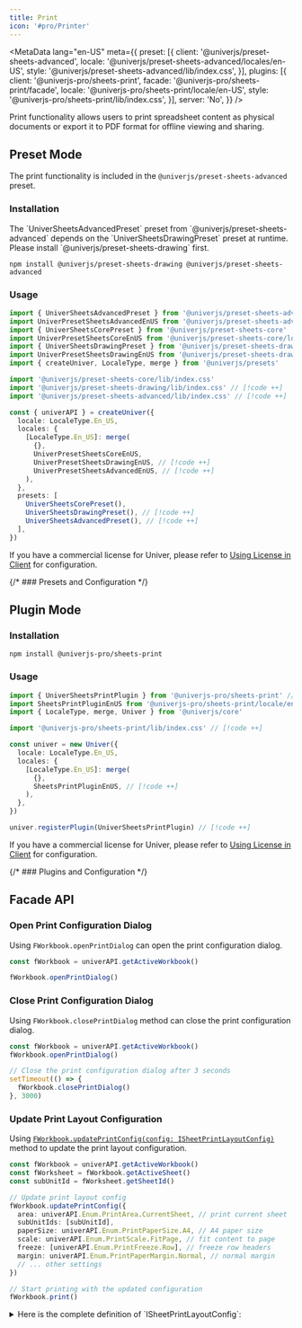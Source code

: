 ```yaml
---
title: Print
icon: '#pro/Printer'
---
```


<MetaData
  lang="en-US"
  meta={{
    preset: [{
      client: '@univerjs/preset-sheets-advanced',
      locale: '@univerjs/preset-sheets-advanced/locales/en-US',
      style: '@univerjs/preset-sheets-advanced/lib/index.css',
    }],
    plugins: [{
      client: '@univerjs-pro/sheets-print',
      facade: '@univerjs-pro/sheets-print/facade',
      locale: '@univerjs-pro/sheets-print/locale/en-US',
      style: '@univerjs-pro/sheets-print/lib/index.css',
    }],
    server: 'No',
  }}
/>

Print functionality allows users to print spreadsheet content as physical documents or export it to PDF format for offline viewing and sharing.

## Preset Mode

The print functionality is included in the `@univerjs/preset-sheets-advanced` preset.

### Installation

<Callout>
  The `UniverSheetsAdvancedPreset` preset from `@univerjs/preset-sheets-advanced` depends on the `UniverSheetsDrawingPreset` preset at runtime. Please install `@univerjs/preset-sheets-drawing` first.
</Callout>

```package-install
npm install @univerjs/preset-sheets-drawing @univerjs/preset-sheets-advanced
```

### Usage

```typescript
import { UniverSheetsAdvancedPreset } from '@univerjs/preset-sheets-advanced' // [!code ++]
import UniverPresetSheetsAdvancedEnUS from '@univerjs/preset-sheets-advanced/locales/en-US' // [!code ++]
import { UniverSheetsCorePreset } from '@univerjs/preset-sheets-core'
import UniverPresetSheetsCoreEnUS from '@univerjs/preset-sheets-core/locales/en-US'
import { UniverSheetsDrawingPreset } from '@univerjs/preset-sheets-drawing' // [!code ++]
import UniverPresetSheetsDrawingEnUS from '@univerjs/preset-sheets-drawing/locales/en-US' // [!code ++]
import { createUniver, LocaleType, merge } from '@univerjs/presets'

import '@univerjs/preset-sheets-core/lib/index.css'
import '@univerjs/preset-sheets-drawing/lib/index.css' // [!code ++]
import '@univerjs/preset-sheets-advanced/lib/index.css' // [!code ++]

const { univerAPI } = createUniver({
  locale: LocaleType.En_US,
  locales: {
    [LocaleType.En_US]: merge(
      {},
      UniverPresetSheetsCoreEnUS,
      UniverPresetSheetsDrawingEnUS, // [!code ++]
      UniverPresetSheetsAdvancedEnUS, // [!code ++]
    ),
  },
  presets: [
    UniverSheetsCorePreset(),
    UniverSheetsDrawingPreset(), // [!code ++]
    UniverSheetsAdvancedPreset(), // [!code ++]
  ],
})
```

If you have a commercial license for Univer, please refer to [Using License in Client](/guides/pro/license#in-preset-mode) for configuration.

{/* ### Presets and Configuration */}

## Plugin Mode

### Installation

```package-install
npm install @univerjs-pro/sheets-print
```

### Usage

```typescript
import { UniverSheetsPrintPlugin } from '@univerjs-pro/sheets-print' // [!code ++]
import SheetsPrintPluginEnUS from '@univerjs-pro/sheets-print/locale/en-US' // [!code ++]
import { LocaleType, merge, Univer } from '@univerjs/core'

import '@univerjs-pro/sheets-print/lib/index.css' // [!code ++]

const univer = new Univer({
  locale: LocaleType.En_US,
  locales: {
    [LocaleType.En_US]: merge(
      {},
      SheetsPrintPluginEnUS, // [!code ++]
    ),
  },
})

univer.registerPlugin(UniverSheetsPrintPlugin) // [!code ++]
```

If you have a commercial license for Univer, please refer to [Using License in Client](/guides/pro/license#in-plugin-mode) for configuration.

{/* ### Plugins and Configuration */}

## Facade API

### Open Print Configuration Dialog

Using `FWorkbook.openPrintDialog` can open the print configuration dialog.

```typescript
const fWorkbook = univerAPI.getActiveWorkbook()

fWorkbook.openPrintDialog()
```

### Close Print Configuration Dialog

Using `FWorkbook.closePrintDialog` method can close the print configuration dialog.

```typescript
const fWorkbook = univerAPI.getActiveWorkbook()
fWorkbook.openPrintDialog()

// Close the print configuration dialog after 3 seconds
setTimeout(() => {
  fWorkbook.closePrintDialog()
}, 3000)
```

### Update Print Layout Configuration

Using [`FWorkbook.updatePrintConfig(config: ISheetPrintLayoutConfig)`](https://reference.univer.ai/en-US/classes/FWorkbook#updateprintconfig) method to update the print layout configuration.

```typescript
const fWorkbook = univerAPI.getActiveWorkbook()
const fWorksheet = fWorkbook.getActiveSheet()
const subUnitId = fWorksheet.getSheetId()

// Update print layout config
fWorkbook.updatePrintConfig({
  area: univerAPI.Enum.PrintArea.CurrentSheet, // print current sheet
  subUnitIds: [subUnitId],
  paperSize: univerAPI.Enum.PrintPaperSize.A4, // A4 paper size
  scale: univerAPI.Enum.PrintScale.FitPage, // fit content to page
  freeze: [univerAPI.Enum.PrintFreeze.Row], // freeze row headers
  margin: univerAPI.Enum.PrintPaperMargin.Normal, // normal margin
  // ... other settings
})

// Start printing with the updated configuration
fWorkbook.print()
```

<details>
  <summary>Here is the complete definition of `ISheetPrintLayoutConfig`:</summary>
  ```typescript
  /**
   * Configuration interface for sheet print layout settings
   */
  export interface ISheetPrintLayoutConfig {
    /**
     * Specifies which area of the sheet to print (e.g., current sheet, selection)
     */
    area: PrintArea
    /**
     * List of sub-unit IDs to print, can include specific ranges within units
     */
    subUnitIds: (string | { id: string, range: IRange })[]
    /**
     * Paper size setting (e.g., A4, Letter)
     */
    paperSize: PrintPaperSize
    /**
     * Page orientation (Portrait or Landscape)
     */
    direction: PrintDirection
    /**
     * Scale type for fitting content to page
     */
    scale: PrintScale
    /**
     * Custom scale percentage when scale type is custom
     */
    customScale: number
    /**
     * Array of freeze settings for rows and columns
     */
    freeze: PrintFreeze[]
    /**
     * Margin preset for the printed page
     */
    margin: PrintPaperMargin
    /**
     * Custom page dimensions when using custom paper size
     */
    pageSizeCustom?: { w: number, h: number }
    /**
     * Maximum number of rows to print per page
     */
    maxRowsEachPage: number
    /**
     * Maximum number of columns to print per page
     */
    maxColumnsEachPage: number
  }

  /**
   * Defines the area of the spreadsheet to be printed
   */
  export enum PrintArea {
    /** Print only the current active sheet */
    CurrentSheet = 'CurrentSheet',
    /** Print the entire workbook */
    workbook = 'Workbook',
    /** Print only the current selected range */
    CurrentSelection = 'CurrentSelection',
    /** Print all selected ranges across sheets */
    AllSelection = 'AllSelection',
  }

  /**
   * Defines the paper size for printing
   */
  export enum PrintPaperSize {
    /** Use the letter paper size */
    Letter = 'Letter',
    /** Use the tabloid paper size */
    Tabloid = 'Tabloid',
    /** Use the legal paper size */
    Legal = 'Legal',
    /** Use the statement paper size */
    Statement = 'Statement',
    /** Use the executive paper size */
    Executive = 'Executive',
    /** Use the folio paper size */
    Folio = 'Folio',
    /** Use the A3 paper size */
    A3 = 'A3',
    /** Use the A4 paper size */
    A4 = 'A4',
    /** Use the A5 paper size */
    A5 = 'A5',
    /** Use the B4 paper size */
    B4 = 'B4',
    /** Use the B5 paper size */
    B5 = 'B5',
  }

  /**
   * Defines the direction of the printed page
   */
  export enum PrintDirection {
    /** Portrait orientation */
    Portrait = 'Portrait',
    /** Landscape orientation */
    Landscape = 'Landscape',
  }

  /**
   * Defines the scale type for printing
   */
  export enum PrintScale {
    /** normal scale */
    Origin = 'Origin',
    /** Fit to width */
    FitWidth = 'FitWidth',
    /** Fit to height */
    FitHeight = 'FitHeight',
    /** Fit to page */
    FitPage = 'FitPage',
    /** Custom scale */
    Custom = 'Custom',
  }

  /**
   * Defines which elements should remain frozen when printing
   */
  export enum PrintFreeze {
    /** Keep row headers frozen when printing */
    Row = 'Row',
    /** Keep column headers frozen when printing */
    Column = 'Column',
  }

  /**
   * Defines the margin preset for the printed page
   */
  export enum PrintPaperMargin {
    /** Use the normal margin */
    Normal = 'Normal',
    /** Use the narrow margin */
    Narrow = 'Narrow',
    /** Use the wide margin */
    Wide = 'Wide',
    /** Not set any margin */
    None = 'None',
  }
  ```
</details>

### Update Print Render Configuration

Using [`FWorkbook.updatePrintRenderConfig(config: ISheetPrintRenderConfig)`](https://reference.univer.ai/en-US/classes/FWorkbook#updateprintrenderconfig) method to update the print render configuration.

```typescript
const fWorkbook = univerAPI.getActiveWorkbook()

// Update print layout config by default
fWorkbook.updatePrintConfig({})

// Update print render config
fWorkbook.updatePrintRenderConfig({
  gridlines: true, // show gridlines
  hAlign: univerAPI.Enum.PrintAlign.Middle, // horizontal align middle
  vAlign: univerAPI.Enum.PrintAlign.Middle, // vertical align middle
  headerFooter: [ // the array of header and footer elements to include, here is page numbers and worksheet name
    univerAPI.Enum.PrintHeaderFooter.PageSize,
    univerAPI.Enum.PrintHeaderFooter.WorksheetTitle,
  ],
  // ... other settings
})

// Start print
fWorkbook.print()
```

<details>
  <summary>Here is the complete definition of `ISheetPrintRenderConfig`:</summary>
  ```typescript
  /**
   * Configuration interface for sheet print rendering options
   */
  export interface ISheetPrintRenderConfig {
    /**
     * Whether to show gridlines in the printed output
     */
    gridlines: boolean
    /**
     * Horizontal alignment setting for content
     */
    hAlign: PrintAlign
    /**
     * Vertical alignment setting for content
     */
    vAlign: PrintAlign
    /**
     * Array of header and footer elements to include
     */
    headerFooter: PrintHeaderFooter[]
    /**
     * Detailed settings for header and footer content
     */
    headerFooterSetting: IPrintHeaderFooter
    /**
     * Whether using custom header/footer instead of presets
     */
    isCustomHeaderFooter?: boolean

    watermark?: Nullable<IWatermarkConfigWithType>
  }

  /**
   * Defines the available alignment options for printed content
   */
  export enum PrintAlign {
    /** horizontally align content to the left, vertically align content to the top */
    Start = 'Start',
    /** horizontally align content to the right, vertically align content to the bottom */
    End = 'End',
    /** horizontally align content to the center, vertically align content to the center */
    Middle = 'Middle',
  }

  /**
   * Defines the available placeholders for header and footer content
   */
  export enum PrintHeaderFooter {
    /** Insert current page numbers information */
    PageSize = 'PageSize',
    /** Insert workbook name */
    WorkbookTitle = 'WorkbookTitle',
    /** Insert worksheet name */
    WorksheetTitle = 'WorksheetTitle',
    /** Insert current date */
    Date = 'Date',
    /** Insert current time */
    Time = 'Time',
  }

  /**
   * Configuration interface for header and footer content positioning
   */
  export interface IPrintHeaderFooter {
    /** Content to display in the top-left section */
    topLeft: string
    /** Content to display in the top-center section */
    topCenter: string
    /** Content to display in the top-right section */
    topRight: string
    /** Content to display in the bottom-left section */
    bottomLeft: string
    /** Content to display in the bottom-center section */
    bottomCenter: string
    /** Content to display in the bottom-right section */
    bottomRight: string
  }
  ```
</details>

### Print

Using `FWorkbook.print` method can directly trigger the print dialog.

```typescript
// Using the default configuration you can pass in an empty object
workbook.updatePrintConfig({
  // ... Print layout configuration
})
workbook.updatePrintRenderConfig({
  // ... Print render configuration
})
workbook.print()
```

### Save Screenshot to Clipboard

Using the `FWorkbook.saveScreenshotToClipboard` method allows you to save the print data image to the clipboard.

Only available with a [license](en-US/guides/pro/license), users without a license will face usage restrictions, and the save operation will return `false`.

We use the Clipboard API to save the image to the clipboard, which may fail in non-secure network environments or unsupported browsers. A successful save will return `true`.

```typescript
const fWorkbook = univerAPI.getActiveWorkbook()
const result = await fWorkbook.saveScreenshotToClipboard()
```

### Get Screenshot of Selected Range

Using the `FRange.getScreenshot` method allows you to get a screenshot of the selected print data.

Only available with a [license](en-US/guides/pro/license), users without a license will face usage restrictions, and the save operation will return `false` on failure, or a base64 string of the image on success.

```typescript
const fWorkbook = univerAPI.getActiveWorkbook()
const fWorksheet = fWorkbook.getActiveSheet()
const fRange = fWorksheet.getRange('A1:D10')
fRange.getScreenshot()
```

### Event Listeners

The following events are available for the print functionality:

`univerAPI.Event.BeforeSheetPrintOpen` event is triggered before the print configuration dialog is opened.

```typescript
const disposable = univerAPI.addEvent(univerAPI.Event.BeforeSheetPrintOpen, (params) => {
  const { workbook, worksheet } = params

  // Cancel open print configuration dialog operation
  params.cancel = true
})

// Remove the event listener, use `disposable.dispose()`.
```

`univerAPI.Event.SheetPrintOpen` event is triggered after the print configuration dialog is opened.

```typescript
const disposable = univerAPI.addEvent(univerAPI.Event.SheetPrintOpen, (params) => {
  const { workbook, worksheet } = params
})

// Remove the event listener, use `disposable.dispose()`.
```

`univerAPI.Event.BeforeSheetPrintConfirm` event is triggered before the print confirmation dialog is opened.

```typescript
const disposable = univerAPI.addEvent(univerAPI.Event.BeforeSheetPrintConfirm, (params) => {
  const { renderConfig, layoutConfig } = params

  // Cancel the print confirmation operation
  params.cancel = true
})

// Remove the event listener, use `disposable.dispose()`.
```

`univerAPI.Event.SheetPrintConfirmed` event is triggered after the print confirmation dialog is opened.

```typescript
const disposable = univerAPI.addEvent(univerAPI.Event.SheetPrintConfirmed, (params) => {
  const { renderConfig, layoutConfig } = params
})

// Remove the event listener, use `disposable.dispose()`.
```

`univerAPI.Event.BeforeSheetPrintCanceled` event is triggered before the print cancellation operation.

```typescript
const disposable = univerAPI.addEvent(univerAPI.Event.BeforeSheetPrintCanceled, (params) => {
  const { renderConfig, layoutConfig } = params

  // Cancel the print cancel operation
  params.cancel = true
})

// Remove the event listener, use `disposable.dispose()`.
```

`univerAPI.Event.SheetPrintCanceled` event is triggered after the print cancellation operation.

```typescript
const disposable = univerAPI.addEvent(univerAPI.Event.SheetPrintCanceled, (params) => {
  const { renderConfig, layoutConfig } = params
})

// Remove the event listener, use `disposable.dispose()`.
```
